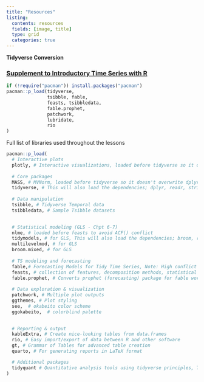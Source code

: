 ```yaml
---
title: "Resources"
listing:
  contents: resources
  fields: [image, title]
  type: grid
  categories: true
---
```


::: supplement
::: supplement-header
**Tidyverse Conversion**
:::

::: supplement-container
### [Supplement to Introductory Time Series with R](https://byuistats.github.io/timeseries_supplement/)
:::
:::

::: {.callout-note title="Common Packages" icon="false"}
```r
if (!require("pacman")) install.packages("pacman")
pacman::p_load(tidyverse, 
               tsibble, fable,
               feasts, tsibbledata,
               fable.prophet,
               patchwork,
               lubridate, 
               rio 
)
```

Full list of libraries used throughout the lessons
```r
pacman::p_load(
  # Interactive plots
  plotly, # Interactive visualizations, loaded before tidyverse so it overwrite dplyr::select(). Note: High conflict Potential
    
  # Core packages
  MASS, # MVNorm, loaded before tidyverse so it doesn't overwrite dplyr::select()
  tidyverse, # This will also load the dependencies; dplyr, readr, stringr, tibble, tidyr, purrr, forcats, gglot2, & lubridate
  
  # Data manipulation
  tsibble, # Tidyverse Temporal data
  tsibbledata, # Sample Tsibble datasets

  
  # Statistical modeling (GLS - Chpt 6-7) 
  nlme, # loaded before feasts to avoid ACF() conflict
  tidymodels, # for GLS, This will also load the dependencies; broom, rsample, dials, tune, infer, workflows, modeldata, workflowsets, parsnip, yardstick, & recipies. Note: High conflict Potential
  multilevelmod, # for GLS
  broom.mixed, # for GLS
  
  # TS modeling and forecasting
  fable,# Forecasting Models for Tidy Time Series, Note: High conflict Potential
  feasts, # collection of features, decomposition methods, statistical summaries and graphics for tsibble data, Loaded after nlme to avoid ACF() conflict
  fable.prophet, # Converts prophet (forecasting) package for fable workflow
  
  # Data exploration & visualization
  patchwork, # Multiple plot outputs
  ggthemes, # Plot styling
  see,  # okabeito color scheme
  ggokabeito,  # colorblind palette

  
  # Reporting & output
  kableExtra, # Create nice-looking tables from data.frames
  rio, # Easy import/export of data between R and other software
  gt, # Grammar of Tables for advanced table creation
  quarto, # For generating reports in LaTeX format

  # Additional packages
  tidyquant # Quantitative analysis tools using tidyverse principles, This will also load the dependencies; PerformanceAnalytics, xts, & zoo. Important Masks: ‘package:base’: as.Date, as.Date.numeric. Note: High conflict Potential
)
```
:::
